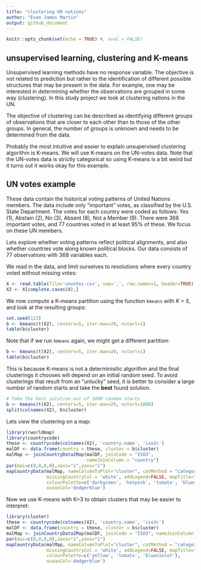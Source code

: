 ```yaml
---
title: "clustering UN nations"
author: "Evan James Martin"
output: github_document
---
```


```r
knitr::opts_chunk$set(echo = TRUE) #, eval = FALSE)
```

## unsupervised learning, clustering and K-means

Unsupervised learning methods have no response variable. The objective is
not related to prediction but rather
to the identification of different possible structures that may be
present in the data. For example, one may be
interested in determining whether the observations 
are grouped in some way (clustering). In this study project we look at clustering nations in the UN. 

The objective of clustering
can be described as identifying different groups 
of observations that are closer to each other than to those of 
the other groups. In general, the number of groups is
unknown and needs to be determined from the data.

Probably the most intuitive and easier to explain
unsupervised clustering algorithm is K-means. We will use K-means on the UN-votes data. Note that the UN-votes data is strictly categorical so using K-means is a bit weird but it turns out it works okay for this example. 

## UN votes example

These data contain the historical voting patterns
of United Nations members. 
The data include only "important" votes, as classified
by the U.S. State Department. The votes for each country 
were coded as follows: Yes (1), Abstain (2), No (3),
Absent (8), Not a Member (9). There were 
368 important votes, and 77 countries
voted in at least 95% of these. We focus on these
UN members. 

Lets explore whether
voting patterns reflect political
alignments, and also whether countries vote along known
political blocks. Our data consists of 77 observations
with 368 variables each. 

We read in the data, and limit ourselves to resolutions where
every country voted without missing votes:
```r
X <- read.table(file='unvotes.csv', sep=',', row.names=1, header=TRUE)
X2 <- X[complete.cases(X),]
```
We now compute a K-means partition using the function `kmeans`
with *K = 5*, and look at the resulting groups:
```r
set.seed(123)
b <- kmeans(t(X2), centers=5, iter.max=20, nstart=1)
table(b$cluster)
```
Note that if we run `kmeans` again, we might get a different partition:
```r
b <- kmeans(t(X2), centers=5, iter.max=20, nstart=1)
table(b$cluster)
```
This is because K-means is not a determinisitic algorithm and the final clusterings it chooses will depend on an initial random seed. To avoid clusterings that result from an "unlucky" seed, it is better to consider a large number of random starts and take the **best** found solution.
```r
# Take the best solution out of 1000 random starts
b <- kmeans(t(X2), centers=5, iter.max=20, nstart=1000)
split(colnames(X2), b$cluster)
```
Lets view the clustering on a map:
```r
library(rworldmap)
library(countrycode)
these <- countrycode(colnames(X2), 'country.name', 'iso3c')
malDF <- data.frame(country = these, cluster = b$cluster)
malMap <- joinCountryData2Map(malDF, joinCode = "ISO3",
                              nameJoinColumn = "country")
par(mai=c(0,0,0,0),xaxs="i",yaxs="i")
mapCountryData(malMap, nameColumnToPlot="cluster", catMethod = "categorical",
               missingCountryCol = 'white', addLegend=FALSE, mapTitle="",
               colourPalette=c('darkgreen', 'hotpink', 'tomato', 'blueviolet', 'yellow'),
               oceanCol='dodgerblue')
```

Now we use K-means with K=3 to obtain clusters that may be easier to interpret:

```r
library(cluster)
these <- countrycode(colnames(X2), 'country.name', 'iso3c')
malDF <- data.frame(country = these, cluster = b$cluster)
malMap <- joinCountryData2Map(malDF, joinCode = "ISO3", nameJoinColumn = "country")
par(mai=c(0,0,0,0),xaxs="i",yaxs="i")
mapCountryData(malMap, nameColumnToPlot="cluster", catMethod = "categorical",
               missingCountryCol = 'white', addLegend=FALSE, mapTitle="",
               colourPalette=c('yellow', 'tomato', 'blueviolet'),
               oceanCol='dodgerblue')
```
